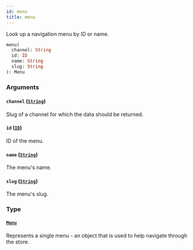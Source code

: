 ```yaml
---
id: menu
title: menu
---
```


Look up a navigation menu by ID or name.

```graphql
menu(
  channel: String
  id: ID
  name: String
  slug: String
): Menu

```

### Arguments

#### `channel` ([`String`](/developer/api-reference/scalars/string))

Slug of a channel for which the data should be returned.

#### `id` ([`ID`](/developer/api-reference/scalars/id))

ID of the menu.

#### `name` ([`String`](/developer/api-reference/scalars/string))

The menu's name.

#### `slug` ([`String`](/developer/api-reference/scalars/string))

The menu's slug.

### Type

#### [`Menu`](/developer/api-reference/objects/menu)

Represents a single menu - an object that is used to help navigate through the store.
